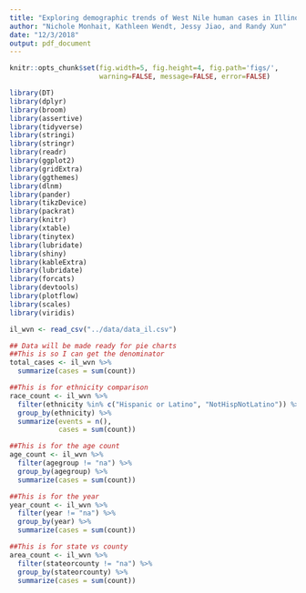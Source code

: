 ```yaml
---
title: "Exploring demographic trends of West Nile human cases in Illinois"
author: "Nichole Monhait, Kathleen Wendt, Jessy Jiao, and Randy Xun"
date: "12/3/2018"
output: pdf_document
---
```


```r
knitr::opts_chunk$set(fig.width=5, fig.height=4, fig.path='figs/',
                      warning=FALSE, message=FALSE, error=FALSE)
```


```r
library(DT)
library(dplyr)
library(broom)
library(assertive)
library(tidyverse)
library(stringi)
library(stringr)
library(readr)
library(ggplot2)
library(gridExtra)
library(ggthemes)
library(dlnm)
library(pander)
library(tikzDevice)
library(packrat)
library(knitr)
library(xtable)
library(tinytex)
library(lubridate)
library(shiny)
library(kableExtra)
library(lubridate)
library(forcats)
library(devtools)
library(plotflow)
library(scales)
library(viridis)
```


```r

il_wvn <- read_csv("../data/data_il.csv")

## Data will be made ready for pie charts
##This is so I can get the denominator
total_cases <- il_wvn %>% 
  summarize(cases = sum(count))

##This is for ethnicity comparison
race_count <- il_wvn %>% 
  filter(ethnicity %in% c("Hispanic or Latino", "NotHispNotLatino")) %>% 
  group_by(ethnicity) %>% 
  summarize(events = n(),
            cases = sum(count))

##This is for the age count
age_count <- il_wvn %>% 
  filter(agegroup != "na") %>% 
  group_by(agegroup) %>% 
  summarize(cases = sum(count))

##This is for the year
year_count <- il_wvn %>% 
  filter(year != "na") %>% 
  group_by(year) %>% 
  summarize(cases = sum(count))

##This is for state vs county
area_count <- il_wvn %>% 
  filter(stateorcounty != "na") %>% 
  group_by(stateorcounty) %>% 
  summarize(cases = sum(count))



```



